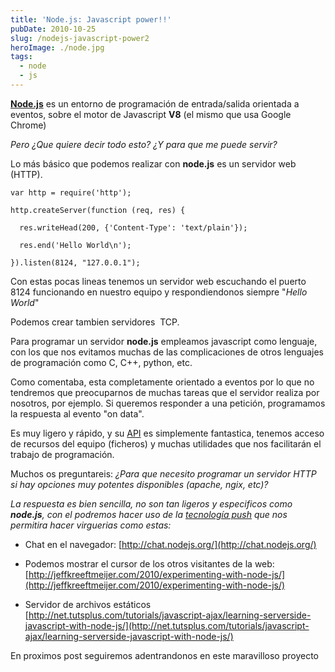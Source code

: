 ```yaml
---
title: 'Node.js: Javascript power!!'
pubDate: 2010-10-25
slug: /nodejs-javascript-power2
heroImage: ./node.jpg
tags:
  - node
  - js
---
```


**[Node.js](http://www.nodejs.org)** es un entorno de programación de entrada/salida orientada a eventos, sobre el motor de Javascript **V8** (el mismo que usa Google Chrome)

_Pero ¿Que quiere decir todo esto? ¿Y para que me puede servir?_

Lo más básico que podemos realizar con **node.js** es un servidor web (HTTP).

```
var http = require('http');

http.createServer(function (req, res) {

  res.writeHead(200, {'Content-Type': 'text/plain'});

  res.end('Hello World\n');

}).listen(8124, "127.0.0.1");
```

Con estas pocas lineas tenemos un servidor web escuchando el puerto 8124 funcionando en nuestro equipo y respondiendonos siempre "_Hello World_"

Podemos crear tambien servidores  TCP.

Para programar un servidor **node.js** empleamos javascript como lenguaje, con los que nos evitamos muchas de las complicaciones de otros lenguajes de programación como C, C++, python, etc.

Como comentaba, esta completamente orientado a eventos por lo que no tendremos que preocuparnos de muchas tareas que el servidor realiza por nosotros, por ejemplo. Si queremos responder a una petición, programamos la respuesta al evento "on data".

Es muy ligero y rápido, y su [API](http://nodejs.org/api.html) es simplemente fantastica, tenemos acceso de recursos del equipo (ficheros) y muchas utilidades que nos facilitarán el trabajo de programación.

Muchos os preguntareis: _¿Para que necesito programar un servidor HTTP si hay opciones muy potentes disponibles (apache, ngix, etc)?_

_La respuesta es bien sencilla, no son tan ligeros y especificos como **node.js**, con el podremos hacer uso de la [tecnología push](http://es.wikipedia.org/wiki/Tecnolog%C3%ADa_Push) que nos permitira hacer virguerias como estas:_

- Chat en el navegador: [http://chat.nodejs.org/](http://chat.nodejs.org/)

- Podemos mostrar el cursor de los otros visitantes de la web: [http://jeffkreeftmeijer.com/2010/experimenting-with-node-js/](http://jeffkreeftmeijer.com/2010/experimenting-with-node-js/)

- Servidor de archivos estáticos [http://net.tutsplus.com/tutorials/javascript-ajax/learning-serverside-javascript-with-node-js/](http://net.tutsplus.com/tutorials/javascript-ajax/learning-serverside-javascript-with-node-js/)

En proximos post seguiremos adentrandonos en este maravilloso proyecto
